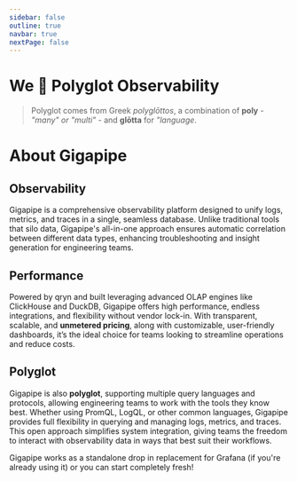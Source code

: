 ```yaml
---
sidebar: false
outline: true
navbar: true
nextPage: false
---
```



# We 💜 Polyglot Observability

> Polyglot comes from Greek _polyglōttos_, a combination of **poly** - _"many" or "multi"_ - and **glōtta** for _"language_.

# About Gigapipe

## Observability

Gigapipe is a comprehensive observability platform designed to unify logs, metrics, and traces in a single, seamless database. Unlike traditional tools that silo data, Gigapipe's all-in-one approach ensures automatic correlation between different data types, enhancing troubleshooting and insight generation for engineering teams.

## Performance

Powered by qryn and built leveraging advanced OLAP engines like ClickHouse and DuckDB, Gigapipe offers high performance, endless integrations, and flexibility without vendor lock-in. With transparent, scalable, and **unmetered pricing**, along with customizable, user-friendly dashboards, it’s the ideal choice for teams looking to streamline operations and reduce costs.

## Polyglot

Gigapipe is also **polyglot**, supporting multiple query languages and protocols, allowing engineering teams to work with the tools they know best. Whether using PromQL, LogQL, or other common languages, Gigapipe provides full flexibility in querying and managing logs, metrics, and traces. This open approach simplifies system integration, giving teams the freedom to interact with observability data in ways that best suit their workflows.

Gigapipe works as a standalone drop in replacement for Grafana (if you're already using it) or you can start completely fresh!
